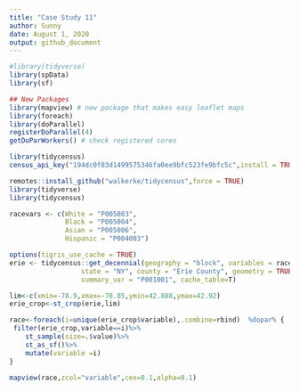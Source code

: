 ```yaml
---
title: "Case Study 11"
author: Sunny
date: August 1, 2020
output: github_document
---
```

```r
#library(tidyverse)
library(spData)
library(sf)

## New Packages
library(mapview) # new package that makes easy leaflet maps
library(foreach)
library(doParallel)
registerDoParallel(4)
getDoParWorkers() # check registered cores

library(tidycensus)
census_api_key("194dc0f83d1499575346fa0ee9bfc523fe9bfc5c",install = TRUE,overwrite=TRUE)

remotes::install_github("walkerke/tidycensus",force = TRUE)
library(tidyverse)
library(tidycensus)
```

```r
racevars <- c(White = "P005003", 
              Black = "P005004", 
              Asian = "P005006", 
              Hispanic = "P004003")

options(tigris_use_cache = TRUE)
erie <- tidycensus::get_decennial(geography = "block", variables = racevars, 
                  state = "NY", county = "Erie County", geometry = TRUE,
                  summary_var = "P001001", cache_table=T) 

lim<-c(xmin=-78.9,xmax=-78.85,ymin=42.888,ymax=42.92)
erie_crop<-st_crop(erie,lim)

race<-foreach(i=unique(erie_crop$variable),.combine=rbind)  %dopar% {
 filter(erie_crop,variable==i)%>%
    st_sample(size=.$value)%>%
    st_as_sf()%>%
    mutate(variable =i)
}

mapview(race,zcol="variable",cex=0.1,alpha=0.1)  

```